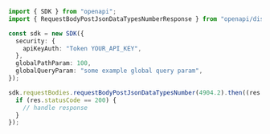 ```typescript showLineNumbers copy filename="Request Body Post Json Data Types Number usage example"
import { SDK } from "openapi";
import { RequestBodyPostJsonDataTypesNumberResponse } from "openapi/dist/sdk/models/operations";

const sdk = new SDK({
  security: {
    apiKeyAuth: "Token YOUR_API_KEY",
  },
  globalPathParam: 100,
  globalQueryParam: "some example global query param",
});

sdk.requestBodies.requestBodyPostJsonDataTypesNumber(4904.2).then((res: RequestBodyPostJsonDataTypesNumberResponse) => {
  if (res.statusCode == 200) {
    // handle response
  }
});
```
